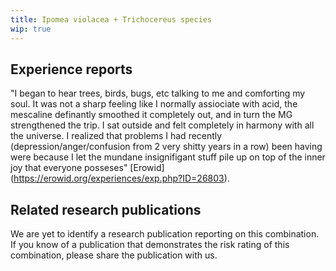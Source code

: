 ---
title: Ipomea violacea + Trichocereus species
wip: true
---

## Experience reports

"I began to hear trees, birds, bugs, etc talking to me and comforting my soul. It was not a sharp feeling like I normally assiociate with acid, the mescaline definantly smoothed it completely out, and in turn the MG strengthened the trip. I sat outside and felt completely in harmony with all the universe. I realized that problems I had recently (depression/anger/confusion from 2 very shitty years in a row) been having were because I let the mundane insignifigant stuff pile up on top of the inner joy that everyone posseses" [Erowid] (https://erowid.org/experiences/exp.php?ID=26803).

## Related research publications

We are yet to identify a research publication reporting on this combination. If you know of a publication that demonstrates the risk rating of this combination, please share the publication with us.



